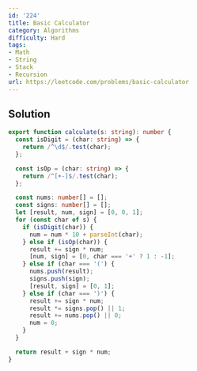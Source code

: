 ```yaml
---
id: '224'
title: Basic Calculator
category: Algorithms
difficulty: Hard
tags:
- Math
- String
- Stack
- Recursion
url: https://leetcode.com/problems/basic-calculator
---
```


## Solution

```typescript filename="solution.ts" copy
export function calculate(s: string): number {
  const isDigit = (char: string) => {
    return /^\d$/.test(char);
  };

  const isOp = (char: string) => {
    return /^[+-]$/.test(char);
  };

  const nums: number[] = [];
  const signs: number[] = [];
  let [result, num, sign] = [0, 0, 1];
  for (const char of s) {
    if (isDigit(char)) {
      num = num * 10 + parseInt(char);
    } else if (isOp(char)) {
      result += sign * num;
      [num, sign] = [0, char === '+' ? 1 : -1];
    } else if (char === '(') {
      nums.push(result);
      signs.push(sign);
      [result, sign] = [0, 1];
    } else if (char === ')') {
      result += sign * num;
      result *= signs.pop() || 1;
      result += nums.pop() || 0;
      num = 0;
    }
  }

  return result + sign * num;
}
```

